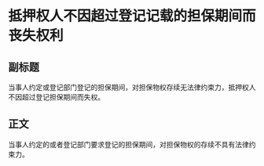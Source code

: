 # 抵押权人不因超过登记记载的担保期间而丧失权利
## 副标题
当事人约定或登记部门登记的担保期间，对担保物权存续无法律约束力，抵押权人不因超过登记担保期间而失权。
## 正文
当事人约定的或者登记部门要求登记的担保期间，对担保物权的存续不具有法律约束力。